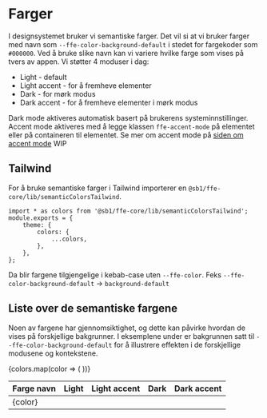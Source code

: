 
<Meta title="Design/Farger/Introduksjon" />

# Farger

I designsystemet bruker vi semantiske farger. Det vil si at vi bruker farger med navn som
`--ffe-color-background-default` i stedet for fargekoder som `#000000`. Ved å bruke slike navn
kan vi variere hvilke farge som vises på tvers av appen. Vi støtter 4 moduser i dag:

- Light - default
- Light accent - for å fremheve elementer
- Dark - for mørk modus
- Dark accent - for å fremheve elementer i mørk modus

Dark mode aktiveres automatisk basert på brukerens systeminnstillinger.
Accent mode aktiveres med å legge klassen `ffe-accent-mode` på elementet eller på
containeren til elementet. Se mer om accent mode på [siden om accent mode](./?path=/docs/design-farger-accent--docs) WIP

## Tailwind

For å bruke semantiske farger i Tailwind importerer en `@sb1/ffe-core/lib/semanticColorsTailwind`.

```tsx
import * as colors from '@sb1/ffe-core/lib/semanticColorsTailwind';
module.exports = {
    theme: {
        colors: {
            ...colors,
        },
    },
};
```

Da blir fargene tilgjengelige i kebab-case uten `--ffe-color`. Feks `--ffe-color-background-default` -> `background-default`

## Liste over de semantiske fargene
Noen av fargene har gjennomsiktighet, og dette kan påvirke hvordan de vises på forskjellige bakgrunner. 
I eksemplene under er bakgrunnen satt til `--ffe-color-background-default` for å illustrere effekten i de forskjellige modusene og kontekstene.

<table class="ffe-color-table">
    <thead>
        <tr>
            <th>Farge navn</th>
            <th>Light</th>
            <th>Light accent</th>
            <th>Dark</th>
            <th>Dark accent</th>
        </tr>
    </thead>
    <tbody>
        {colors.map(color => (
            <tr key={color}>
                <td>{color}</td>
                <td
                    style={{ 
                        backgroundColor: `var(--ffe-color-background-default)`,
                        padding: '0',
                        border: '1px solid #dfe6eb'
                    }}
                >
                    <span
                        style={{ 
                            backgroundColor: `var(${color})`, 
                            display: 'block',
                            height: '40px'
                        }}></span>
                </td>
                <td
                    class="ffe-accent-mode"
                    style={{ 
                        backgroundColor: `var(--ffe-color-background-default)`,
                        padding: '0',
                        border: '1px solid #dfe6eb'
                    }}
                >
                    <span
                        style={{ 
                            backgroundColor: `var(${color})`, 
                            display: 'block',
                            height: '40px'
                        }}></span>
                </td>
                <td
                    class="dark-mode"
                    style={{ 
                        backgroundColor: `var(--ffe-color-background-default)`,
                        padding: '0',
                        border: '1px solid #dfe6eb'
                    }}
                >
                    <span
                        style={{ 
                            backgroundColor: `var(${color})`, 
                            display: 'block',
                            height: '40px'
                        }}></span>
                </td>
                <td
                    class="dark-mode ffe-accent-mode"
                    style={{ 
                        backgroundColor: `var(--ffe-color-background-default)`,
                        padding: '0',
                        border: '1px solid #dfe6eb'
                     }}
                >
                    <span
                        style={{ 
                            backgroundColor: `var(${color})`, 
                            display: 'block',
                            height: '40px'
                        }}></span></td>
            </tr>
        ))}
    </tbody>
</table>
